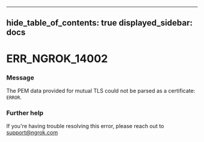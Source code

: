 

---
hide_table_of_contents: true
displayed_sidebar: docs
---


# ERR_NGROK_14002

### Message
The PEM data provided for mutual TLS could not be parsed as a certificate: `ERROR`.

<ErrorDetails error="err_ngrok_14002" />



### Further help
If you're having trouble resolving this error, please reach out to [support@ngrok.com](mailto:support@ngrok.com?subject=Help%20with%20ERR_NGROK_14002)

